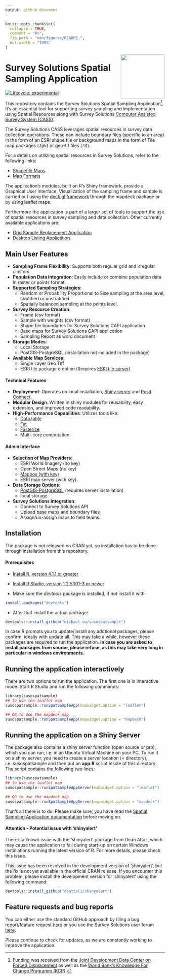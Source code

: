 ```yaml
---
output: github_document
---
```


<!-- README.md is generated from README.Rmd. Please edit that file -->

```r
knitr::opts_chunk$set(
  collapse = TRUE,
  comment = "#>",
  fig.path = "man/figures/README-",
  out.width = "100%"
)
```

<a href='https://docs.mysurvey.solutions/'><img src="man/img/susospatial.png" align="right" height="139"/></a>
 
# Survey Solutions Spatial Sampling Application

<!-- badges: start -->
[![Lifecycle: experimental](https://img.shields.io/badge/lifecycle-experimental-orange.svg)](https://lifecycle.r-lib.org/articles/stages.html#experimental)
<!-- badges: end -->

<div align="justify">
This repository contains the Survey Solutions Spatial Sampling Application[^1]. It's an essential tool for supporting survey sampling and implementation using Spatial Resources along with Survey Solutions [Computer Assisted Survey System (CASS)](https://mysurvey.solutions/en/).

The Survey Solutions CASS leverages spatial resources in survey data collection operations. These can include boundary files (specific to an area) in the form of an ESRI shape file or background maps in the form of Tile map packages (.tpk) or geo-tif files (.tif).

For a details on utilizing spatial resources in Survey Solutions, refer to the following links:

- [Shapefile Maps](https://docs.mysurvey.solutions/interviewer/special/shape-file-overlay/)
- [Map Formats](https://docs.mysurvey.solutions/headquarters/mapsmanage/map-formats/)

The application's modules, built on R's Shiny framework, provide a Graphical User Interface. Visualization of the sampling frame and sample is carried out using the [deck.gl framework](https://deck.gl) through the mapdeck package or by using leaflet maps. 

Furthermore the application is part of a larger set of tools to support the use of spatial resources in survey sampling and data collection. Other currently available applications are:

- [Grid Sample Replacement Application](https://github.com/michael-cw/susogrdframe)
- [Desktop Listing Application](https://github.com/michael-cw/susolisting)


## Main User Features

- **Sampling Frame Flexibility**: Supports both regular grid and irregular clusters.
- **Population Data Integration**: Easily include or combine population data in raster or points format.
- **Supported Sampling Strategies**:
    - Random or Probability Proportional to Size sampling at the area level, stratified or unstratified.
    - Spatially balanced sampling at the points level.
- **Survey Resource Creation**: 
    - Frame (csv format)
    - Sample with weights (csv format)
    - Shape file boundaries for Survey Solutions CAPI application
    - Base maps for Survey Solutions CAPI application
    - Sampling Report as word document
- **Storage Modes**:
    - Local Storage
    - PostGIS-PostgreSQL (installation not included in the package)
- **Available Map Services**:
    - Single Layer Geo Tiff
    - ESRI tile package creation (Requires [ESRI tile server](https://developers.arcgis.com/documentation/mapping-apis-and-services/data-hosting/services/image-tile-service/))
    

#### Technical Features

- **Deployment**: Operates on local installation, [Shiny server](https://posit.co/products/open-source/shinyserver/) and [Posit Connect](https://posit.co/products/enterprise/connect/).
- **Modular Design**: Written in shiny modules for reusability, easy extension, and improved code readability.
- **High-Performance Capabilities**: Utilizes tools like:
    - [Data.table](https://cran.r-project.org/web/packages/data.table/vignettes/datatable-intro.html) 
    - [Fst](http://www.fstpackage.org/)
    - [Fasterize](https://cran.r-project.org/web/packages/fasterize/vignettes/using-fasterize.html)
    - Multi-core computation 

#### Admin Interface

- **Selection of Map Providers**: 
    - ESRI World Imagery (no key) 
    - Open Street Maps (no key) 
    - [Mapbox (with key)](https://www.mapbox.com/)
    - ESRI map server (with key).
- **Data Storage Options**: 
    - [PostGIS-PostgreSQL](https://postgis.net/) (requires server installation)
    - local storage.
- **Survey Solutions Integration**:
    - Connect to Survey Solutions API
    - Upload base maps and boundary files
    - Assign/un-assign maps to field teams.


## Installation

The package is not released on CRAN yet, so installation has to be done through installation from this repository.

#### Prerequisites

* [Install R, version 4.1.1 or greater](https://cran.r-project.org/mirrors.html)

* [Install R Studio, version 1.2.5001-3 or newer](https://posit.co/download/rstudio-desktop/)

* Make sure the *devtools* package is installed, if not install it with:

```r
install.packages("devtools")

```

* After that install the actual package:

```r
devtools::install_github("michael-cw/susospatsample")

```

In case R prompts you to update/install any addtional packages, please confirm, ideally with update all. This may take a while, however these packages are required to run the application. **In case you are asked to install packages from source, please refuse, as this may take very long in particular in windows environments.**



## Running the application interactively

There are two options to run the application. The first one is in interactive mode. Start R Studio and run the following commands:


```r
library(susospatsample)
## to use the leaflet map
susospatsample::runSpatSampleApp(mapwidget.option = "leaflet")

## OR to use the mapdeck map
susospatsample::runSpatSampleApp(mapwidget.option = "mapdeck")

```


## Running the application on a Shiny Server

The package also contains a shiny server function (open source or pro), which you can run, i.e. in an Ubuntu Virtual Machine on your PC. To run it on a shiny server, you need to create a server location (= directory), i.e. susospatsample and then put an **app.R** script inside of this directory. The script contains the following two lines:

```r
library(susospatsample)
## to use the leaflet map
susospatsample::runSpatSampleAppServer(mapwidget.option = "leaflet")

## OR to use the mapdeck map
susospatsample::runSpatSampleAppServer(mapwidget.option = "mapdeck")

```


That's all there is to do. Please make sure, you have read the [Spatial Sampling Application documentation](https://datanalytics.worldbank.org/SpatialSamplingManual/) before moving on.


#### Attention - Potential issue with ‘shinyalert’

There’s a known issue with the ‘shinyalert’ package from Dean Attali, which may cause the application to fail during start-up on certain Windows installations running the latest version of R. For more details, please check this issue.

This issue has been resolved in the development version of ‘shinyalert’, but the fix is not yet available in the official CRAN release. If you encounter this problem, please install the development version for ‘shinyalert’ using the following command:

```r
devtools::install_github("daattali/shinyalert")

```

## Feature requests and bug reports

You can either use the standard GitHub approach by filing a bug report/feature request [here](https://github.com/michael-cw/SurveySolutionsAPI/issues) or you use the Survey Solutions user forum [here](https://forum.mysurvey.solutions/c/api/13).

Please continue to check for updates, as we are constantly working to improve the application.

[^1]: Funding was received from the [Joint Development Data Center on Forced Displacement](https://www.jointdatacenter.org/) as well as the [World Bank's Knowledge For Change Programm (KCP)](https://www.worldbank.org/en/programs/knowledge-for-change/brief/2022-knowledge-for-change-call-for-proposals-and-application-procedures).

</div>
